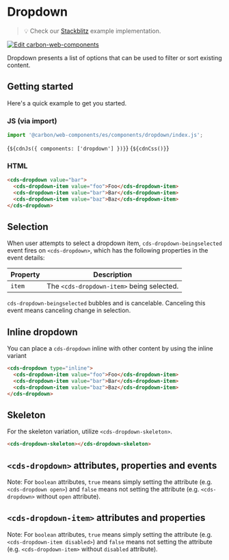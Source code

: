 
<Meta of={DropdownStories} />

# Dropdown

> 💡 Check our
> [Stackblitz](https://stackblitz.com/github/carbon-design-system/carbon-for-ibm-dotcom/tree/main/packages/web-components/examples/stackblitz/basic/components/dropdown)
> example implementation.

[![Edit carbon-web-components](https://developer.stackblitz.com/img/open_in_stackblitz.svg)](https://stackblitz.com/github/carbon-design-system/carbon-for-ibm-dotcom/tree/main/packages/carbon-web-components/examples/stackblitz/basic/components/dropdown)

Dropdown presents a list of options that can be used to filter or sort existing
content.

## Getting started

Here's a quick example to get you started.

### JS (via import)

```javascript
import '@carbon/web-components/es/components/dropdown/index.js';
```

<Markdown>{`${cdnJs({ components: ['dropdown'] })}`}</Markdown>
<Markdown>{`${cdnCss()}`}</Markdown>

### HTML

```html
<cds-dropdown value="bar">
  <cds-dropdown-item value="foo">Foo</cds-dropdown-item>
  <cds-dropdown-item value="bar">Bar</cds-dropdown-item>
  <cds-dropdown-item value="baz">Baz</cds-dropdown-item>
</cds-dropdown>
```

## Selection

When user attempts to select a dropdown item, `cds-dropdown-beingselected` event
fires on `<cds-dropdown>`, which has the following properties in the event
details:

| Property | Description                               |
| -------- | ----------------------------------------- |
| `item`   | The `<cds-dropdown-item>` being selected. |

`cds-dropdown-beingselected` bubbles and is cancelable. Canceling this event
means canceling change in selection.

## Inline dropdown

You can place a `cds-dropdown` inline with other content by using the inline
variant

```html
<cds-dropdown type="inline">
  <cds-dropdown-item value="foo">Foo</cds-dropdown-item>
  <cds-dropdown-item value="bar">Bar</cds-dropdown-item>
  <cds-dropdown-item value="baz">Baz</cds-dropdown-item>
</cds-dropdown>
```

## Skeleton

For the skeleton variation, utilize `<cds-dropdown-skeleton>`.

```html
<cds-dropdown-skeleton></cds-dropdown-skeleton>
```

## `<cds-dropdown>` attributes, properties and events

Note: For `boolean` attributes, `true` means simply setting the attribute (e.g.
`<cds-dropdown open>`) and `false` means not setting the attribute (e.g.
`<cds-dropdown>` without `open` attribute).

<ArgsTable of="cds-dropdown" />

## `<cds-dropdown-item>` attributes and properties

Note: For `boolean` attributes, `true` means simply setting the attribute (e.g.
`<cds-dropdown-item disabled>`) and `false` means not setting the attribute
(e.g. `<cds-dropdown-item>` without `disabled` attribute).

<ArgsTable of="cds-dropdown-item" />
